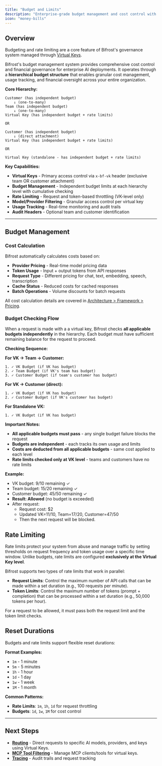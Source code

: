 ```yaml
---
title: "Budget and Limits"
description: "Enterprise-grade budget management and cost control with hierarchical budget allocation through virtual keys, teams, and customers."
icon: "money-bills"
---
```


## Overview

Budgeting and rate limiting are a core feature of Bifrost's governance system managed through [Virtual Keys](./virtual-keys).

Bifrost's budget management system provides comprehensive cost control and financial governance for enterprise AI deployments. It operates through a **hierarchical budget structure** that enables granular cost management, usage tracking, and financial oversight across your entire organization.

**Core Hierarchy:**
```
Customer (has independent budget)
    ↓ (one-to-many)
Team (has independent budget) 
    ↓ (one-to-many)
Virtual Key (has independent budget + rate limits)

OR

Customer (has independent budget)
    ↓ (direct attachment)
Virtual Key (has independent budget + rate limits)

OR

Virtual Key (standalone - has independent budget + rate limits)
```

**Key Capabilities:**
- **Virtual Keys** - Primary access control via `x-bf-vk` header (exclusive team OR customer attachment)
- **Budget Management** - Independent budget limits at each hierarchy level with cumulative checking
- **Rate Limiting** - Request and token-based throttling (VK-level only)
- **Model/Provider Filtering** - Granular access control per virtual key  
- **Usage Tracking** - Real-time monitoring and audit trails
- **Audit Headers** - Optional team and customer identification

---

## Budget Management

### Cost Calculation

Bifrost automatically calculates costs based on:
- **Provider Pricing** - Real-time model pricing data
- **Token Usage** - Input + output tokens from API responses
- **Request Type** - Different pricing for chat, text, embedding, speech, transcription
- **Cache Status** - Reduced costs for cached responses
- **Batch Operations** - Volume discounts for batch requests

All cost calculation details are covered in [Architecture > Framework > Pricing](../../architecture/framework/pricing).

### Budget Checking Flow

When a request is made with a a virtual key, Bifrost checks **all applicable budgets independently** in the hierarchy. Each budget must have sufficient remaining balance for the request to proceed.

**Checking Sequence:**

**For VK → Team → Customer:**
```
1. ✓ VK Budget (if VK has budget)
2. ✓ Team Budget (if VK's team has budget)  
3. ✓ Customer Budget (if team's customer has budget)
```

**For VK → Customer (direct):**
```
1. ✓ VK Budget (if VK has budget)
2. ✓ Customer Budget (if VK's customer has budget)
```

**For Standalone VK:**
```
1. ✓ VK Budget (if VK has budget)
```

**Important Notes:**
- **All applicable budgets must pass** - any single budget failure blocks the request
- **Budgets are independent** - each tracks its own usage and limits
- **Costs are deducted from all applicable budgets** - same cost applied to each level
- **Rate limits checked only at VK level** - teams and customers have no rate limits

**Example:**
- VK budget: $9/$10 remaining ✓
- Team budget: $15/$20 remaining ✓  
- Customer budget: $45/$50 remaining ✓
- **Result: Allowed** (no budget is exceeded)
- After request: 
    - Request cost: $2 
    - Updated VK=$11/$10, Team=$17/$20, Customer=$47/$50
    - Then the next request will be blocked.

## Rate Limiting

Rate limits protect your system from abuse and manage traffic by setting thresholds on request frequency and token usage over a specific time window. Unlike budgets, rate limits are configured **exclusively at the Virtual Key level**.

Bifrost supports two types of rate limits that work in parallel:
- **Request Limits**: Control the maximum number of API calls that can be made within a set duration (e.g., 100 requests per minute).
- **Token Limits**: Control the maximum number of tokens (prompt + completion) that can be processed within a set duration (e.g., 50,000 tokens per hour).

For a request to be allowed, it must pass both the request limit and the token limit checks.

## Reset Durations

Budgets and rate limits support flexible reset durations:

**Format Examples:**
- `1m` - 1 minute
- `5m` - 5 minutes  
- `1h` - 1 hour
- `1d` - 1 day
- `1w` - 1 week
- `1M` - 1 month

**Common Patterns:**
- **Rate Limits**: `1m`, `1h`, `1d` for request throttling
- **Budgets**: `1d`, `1w`, `1M` for cost control

---

## Next Steps

- **[Routing](./routing)** - Direct requests to specific AI models, providers, and keys using Virtual Keys.
- **[MCP Tool Filtering](./mcp-tools)** - Manage MCP clients/tools for virtual keys.
- **[Tracing](../tracing)** - Audit trails and request tracking
